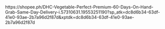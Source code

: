 https://shopee.ph/DHC-Vegetable-Perfect-Premium-60-Days-On-Hand-Grab-Same-Day-Delivery-i.57310631.19553251190?sp_atk=dc8d6b34-63df-41e0-93ae-2b7a96d2f87d&xptdk=dc8d6b34-63df-41e0-93ae-2b7a96d2f87d
